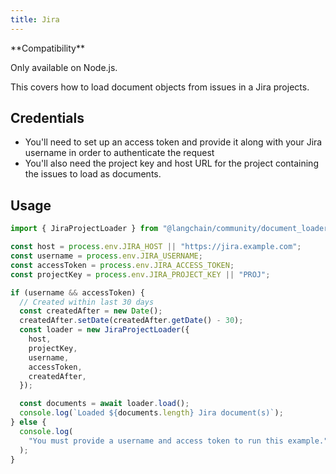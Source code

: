 ```yaml
---
title: Jira
---
```


<Tip>
**Compatibility**

Only available on Node.js.
</Tip>

This covers how to load document objects from issues in a Jira projects.

## Credentials

- You'll need to set up an access token and provide it along with your Jira username in order to authenticate the request
- You'll also need the project key and host URL for the project containing the issues to load as documents.

## Usage

```typescript
import { JiraProjectLoader } from "@langchain/community/document_loaders/web/jira";

const host = process.env.JIRA_HOST || "https://jira.example.com";
const username = process.env.JIRA_USERNAME;
const accessToken = process.env.JIRA_ACCESS_TOKEN;
const projectKey = process.env.JIRA_PROJECT_KEY || "PROJ";

if (username && accessToken) {
  // Created within last 30 days
  const createdAfter = new Date();
  createdAfter.setDate(createdAfter.getDate() - 30);
  const loader = new JiraProjectLoader({
    host,
    projectKey,
    username,
    accessToken,
    createdAfter,
  });

  const documents = await loader.load();
  console.log(`Loaded ${documents.length} Jira document(s)`);
} else {
  console.log(
    "You must provide a username and access token to run this example."
  );
}
```

